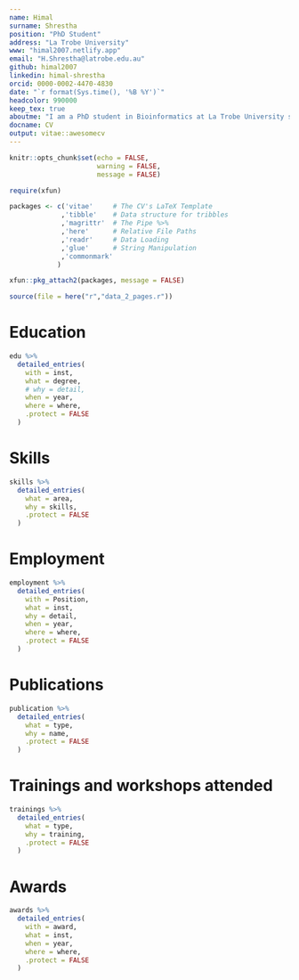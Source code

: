 ```yaml
---
name: Himal
surname: Shrestha
position: "PhD Student"
address: "La Trobe University"
www: "himal2007.netlify.app"
email: "H.Shrestha@latrobe.edu.au"
github: himal2007
linkedin: himal-shrestha
orcid: 0000-0002-4470-4830
date: "`r format(Sys.time(), '%B %Y')`"
headcolor: 990000
keep_tex: true
aboutme: "I am a PhD student in Bioinformatics at La Trobe University studying the transmission of a parasitic disease called River Blindness. I utilize different computational and mathematical approaches to integrate genomic, environmental and epidemiological data to predict, prevent and eliminate infectious and non-infectious diseases."
docname: CV
output: vitae::awesomecv
---
```


```r
knitr::opts_chunk$set(echo = FALSE,
                      warning = FALSE,
                      message = FALSE)

require(xfun)

packages <- c('vitae'     # The CV's LaTeX Template
             ,'tibble'    # Data structure for tribbles
             ,'magrittr'  # The Pipe %>%
             ,'here'      # Relative File Paths
             ,'readr'     # Data Loading
             ,'glue'      # String Manipulation
             ,'commonmark'
            )

xfun::pkg_attach2(packages, message = FALSE)

source(file = here("r","data_2_pages.r"))

```

# Education

```r

edu %>%
  detailed_entries(
    with = inst,
    what = degree,
    # why = detail,
    when = year,
    where = where,
    .protect = FALSE
  )

```

# Skills
```r
skills %>%
  detailed_entries(
    what = area,
    why = skills,
    .protect = FALSE
  )
```

# Employment
```r
employment %>%
  detailed_entries(
    with = Position,
    what = inst,
    why = detail,
    when = year,
    where = where,
    .protect = FALSE
  )
```
\pagebreak
# Publications

```r
publication %>%
  detailed_entries(
    what = type,
    why = name,
    .protect = FALSE
  )
```

# Trainings and workshops attended
```r
trainings %>%
  detailed_entries(
    what = type,
    why = training,
    .protect = FALSE
  )
```

# Awards
```r
awards %>%
  detailed_entries(
    with = award,
    what = inst,
    when = year,
    where = where,
    .protect = FALSE
  )
```




